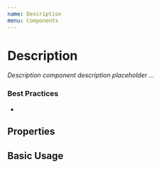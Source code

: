 ```yaml
---
name: Description
menu: Components
---
```



# Description

_Description component description placeholder ..._

### Best Practices

-

## Properties

<Props of={Description} />

## Basic Usage

<Description></Description>
